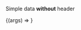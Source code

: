 

<Meta
    title="Layout/CandidateTable/(1) Basic"
    component={CandidateTable}
/>

Simple data **without** header

<Canvas withSource='open'>
    <Story
        args={{tableConfig: createBasicConfig(4, 6, { withHeader: false })}}
        argTypes={{tableConfig: { control: "object" }}}
        name="Without Heeader"
        parameters={{
            ...createViewMode('docs'),
            options: { showToolbar: true },
            order: 1,
        }}
    >
        {(args) => <CandidateTable {...args} />}
    </Story>
</Canvas>
